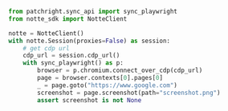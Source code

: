 ```python cdp_playwright.py
from patchright.sync_api import sync_playwright
from notte_sdk import NotteClient

notte = NotteClient()
with notte.Session(proxies=False) as session:
    # get cdp url
    cdp_url = session.cdp_url()
    with sync_playwright() as p:
        browser = p.chromium.connect_over_cdp(cdp_url)
        page = browser.contexts[0].pages[0]
        _ = page.goto("https://www.google.com")
        screenshot = page.screenshot(path="screenshot.png")
        assert screenshot is not None
```
